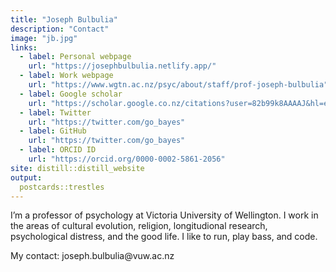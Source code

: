 ```yaml
---
title: "Joseph Bulbulia"
description: "Contact"
image: "jb.jpg"
links:
  - label: Personal webpage
    url: "https://josephbulbulia.netlify.app/"
  - label: Work webpage
    url: "https://www.wgtn.ac.nz/psyc/about/staff/prof-joseph-bulbulia"
  - label: Google scholar
    url: "https://scholar.google.co.nz/citations?user=82b99k8AAAAJ&hl=en"
  - label: Twitter
    url: "https://twitter.com/go_bayes"
  - label: GitHub
    url: "https://twitter.com/go_bayes"
  - label: ORCID ID
    url: "https://orcid.org/0000-0002-5861-2056"
site: distill::distill_website
output:
  postcards::trestles
---
```

 

I'm a professor of psychology at Victoria University of Wellington. I work in the areas of cultural evolution, religion, longitudional research, psychological distress, and the good life. I like to run, play bass, and code.

My contact: joseph.bulbulia@vuw.ac.nz
